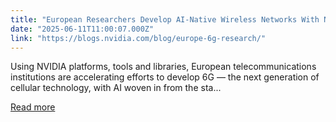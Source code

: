 ```yaml
---
title: "European Researchers Develop AI-Native Wireless Networks With NVIDIA 6G Research Portfolio"
date: "2025-06-11T11:00:07.000Z"
link: "https://blogs.nvidia.com/blog/europe-6g-research/"
---
```


Using NVIDIA platforms, tools and libraries, European telecommunications institutions are accelerating efforts to develop 6G — the next generation of cellular technology, with AI woven in from the sta...

[Read more](https://blogs.nvidia.com/blog/europe-6g-research/)
